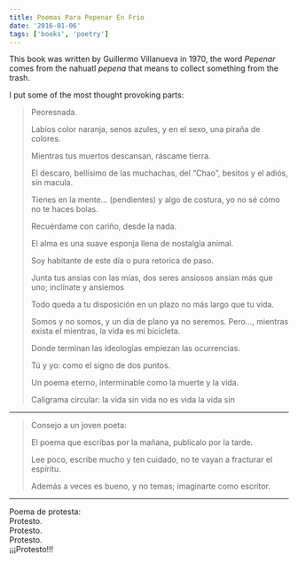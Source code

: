 ```yaml
---
title: Poemas Para Pepenar En Frio
date: '2016-01-06'
tags: ['books', 'poetry']
---
```


This book was written by Guillermo Villanueva in 1970, the word *Pepenar* comes from the nahuatl *pepena* that means to collect something from the trash.

I put some of the most thought provoking parts:

> Peoresnada.
>
> Labios color naranja, senos azules, y en el sexo, una piraña de colores.
>
> Mientras tus muertos descansan, ráscame tierra.
>
> El descaro, bellísimo de las muchachas, del “Chao”, besitos y el adiós, sin macula.
>
> Tienes en la mente... (pendientes) y algo de costura, yo no sé cómo no te haces bolas.
>
> Recuérdame con cariño, desde la nada.
>
> El alma es una suave esponja llena de nostalgia animal.
>
> Soy habitante de este día o pura retorica de paso.
>
> Junta tus ansias con las mías, dos seres ansiosos ansían más que uno; inclínate y ansiemos
>
> Todo queda a tu disposición en un plazo no más largo que tu vida.
>
> Somos y no somos, y un día de plano ya no seremos. Pero..., mientras exista el mientras, la vida es mi bicicleta.
>
> Donde terminan las ideologías empiezan las ocurrencias.
>
> Tú y yo: como el signo de dos puntos.
>
> Un poema eterno, interminable como la muerte y la vida.
>
> Caligrama circular: la vida sin vida no es vida la vida sin

***

> Consejo a un joven poeta: 
>
> El poema que escribas por la mañana, publícalo por la tarde. 
> 
> Lee poco, escribe mucho y ten cuidado, no te vayan a fracturar el espíritu. 
> 
> Además a veces es bueno, y no temas; imaginarte como escritor.

***

<div className="italic">
Poema de protesta:<br/>
Protesto.<br/>
Protesto.<br/>
Protesto.<br/>
¡¡¡Protesto!!!<br/>
</div>

